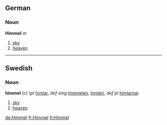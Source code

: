 ==German==
===Noun===
'''Himmel''' ''m''

#[[sky]]
#[[heaven]]
----
==Swedish==
===Noun===
'''himmel''' (''c'') (''pl'' [[himlar]], ''def sing''  [[himmelen]], [[himlen]], ''def pl'' [[himlarna]])

#[[sky]]
#[[heaven]]

[[de:Himmel]]
[[fr:Himmel]]
[[fi:Himmel]]
